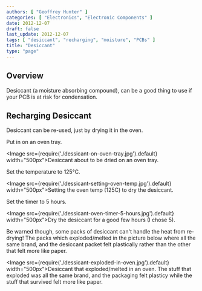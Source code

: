 ```yaml
---
authors: [ "Geoffrey Hunter" ]
categories: [ "Electronics", "Electronic Components" ]
date: 2012-12-07
draft: false
last_update: 2012-12-07
tags: [ "desiccant", "recharging", "moisture", "PCBs" ]
title: "Desiccant"
type: "page"
---
```


## Overview

Desiccant (a moisture absorbing compound), can be a good thing to use if your PCB is at risk for condensation.

## Recharging Desiccant

Desiccant can be re-used, just by drying it in the oven.

Put in on an oven tray.

<Image src={require('./dessicant-on-oven-tray.jpg').default} width="500px">Desiccant about to be dried on an oven tray.</Image>

Set the temperature to 125°C.

<Image src={require('./dessicant-setting-oven-temp.jpg').default} width="500px">Setting the oven temp (125C) to dry the desiccant.</Image>

Set the timer to 5 hours.

<Image src={require('./dessicant-oven-timer-5-hours.jpg').default} width="500px">Dry the desiccant for a good few hours (I chose 5).</Image>

Be warned though, some packs of desiccant can't handle the heat from re-drying! The packs which exploded/melted in the picture below where all the same brand, and the desiccant packet felt plastically rather than the other that felt more like paper.

<Image src={require('./dessicant-exploded-in-oven.jpg').default} width="500px">Desiccant that exploded/melted in an oven. The stuff that exploded was all the same brand, and the packaging felt plasticy while the stuff that survived felt more like paper.</Image>
